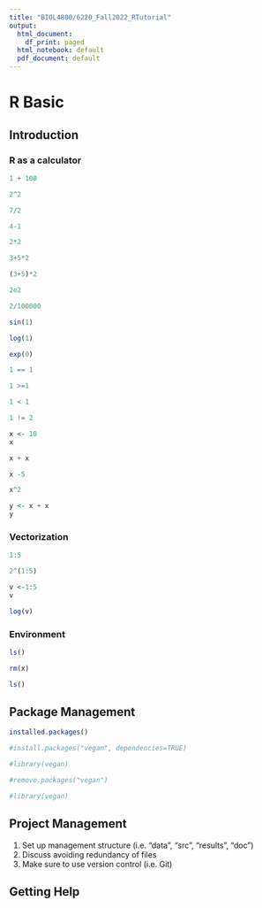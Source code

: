 ```yaml
---
title: "BIOL4800/6220_Fall2022_RTutorial"
output:
  html_document:
    df_print: paged
  html_notebook: default
  pdf_document: default
---
```


# R Basic

## Introduction

### R as a calculator

```r
1 + 100
```
```r
2^2
```
```r
7/2
```
```r
4-1
```
```r
2*2
```
```r
3+5*2
```
```r
(3+5)*2
```
```r
2e2
```
```r
2/100000
```
```r
sin(1)
```
```r
log(1)
```
```r
exp(0)
```
```r
1 == 1
```
```r
1 >=1
```
```r
1 < 1
```
```r
1 != 2
```
```r
x <- 10
x
```
```r
x + x
```
```r
x -5
```
```r
x^2
```
```r
y <- x + x
y
```
### Vectorization

```r
1:5
```
```r
2^(1:5)
```
```r
v <-1:5
v
```
```r
log(v)
```

### Environment

```r
ls()
```
```r
rm(x)
```
```r
ls()
```

## Package Management
```r
installed.packages()
```
```r
#install.packages("vegan", dependencies=TRUE)
```
```r
#library(vegan)
```
```r
#remove.packages("vegan")
```
```r
#library(vegan)
```

## Project Management

1. Set up management structure (i.e. "data", "src", "results", "doc")
2. Discuss avoiding redundancy of files
3. Make sure to use version control (i.e. Git)

## Getting Help

